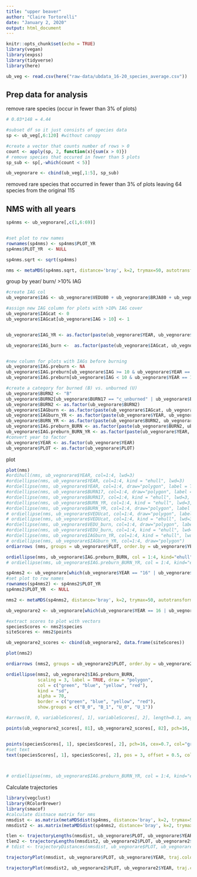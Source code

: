 ```yaml
---
title: "upper beaver"
author: "Claire Tortorelli"
date: "January 2, 2020"
output: html_document
---
```


```r
knitr::opts_chunk$set(echo = TRUE)
library(vegan)
library(expss)
library(tidyverse)
library(here)
```

```r

ub_veg <- read.csv(here("raw-data/ubdata_16-20_species_average.csv"))

```

## Prep data for analysis

remove rare species (occur in fewer than 3% of plots)
```r
# 0.03*148 = 4.44

#subset df so it just consists of species data
sp <- ub_veg[,6:120] #without canopy

#create a vector that counts number of rows > 0
count <- apply(sp, 2, function(x){sum(x > 0)})
# remove species that occured in fewer than 5 plots
sp_sub <- sp[,-which(count < 5)]

ub_vegnorare <- cbind(ub_veg[,1:5], sp_sub)
```

removed rare species that occurred in fewer than 3% of plots leaving 64 species from the original 115

## NMS with all years

```r
sp4nms <- ub_vegnorare[,c(1,6:69)]


#set plot to row names 
rownames(sp4nms) <- sp4nms$PLOT_YR 
sp4nms$PLOT_YR  <- NULL 

sp4nms.sqrt <- sqrt(sp4nms)

nms <- metaMDS(sp4nms.sqrt, distance='bray', k=2, trymax=50, autotransform=FALSE, wasscores=TRUE, noshare=FALSE) 
```


group by year/ burn/ >10% IAG
```r
#create IAG col
ub_vegnorare$IAG <- ub_vegnorare$VEDU80 + ub_vegnorare$BRJA80 + ub_vegnorare$BRTE80

#assign new IAG column for plots with >10% IAG cover
ub_vegnorare$IAGcat <- 0
ub_vegnorare$IAGcat[ub_vegnorare$IAG > 10] <- 1


ub_vegnorare$IAG_YR <- as.factor(paste(ub_vegnorare$YEAR, ub_vegnorare$IAGcat, sep = "_"))

ub_vegnorare$IAG_burn <-  as.factor(paste(ub_vegnorare$IAGcat, ub_vegnorare$BURN17, sep = "_"))


#new column for plots with IAGs before burning
ub_vegnorare$IAG.preburn <- NA
ub_vegnorare$IAG.preburn[ub_vegnorare$IAG >= 10 & ub_vegnorare$YEAR == 16] <- 1
ub_vegnorare$IAG.preburn[ub_vegnorare$IAG < 10 & ub_vegnorare$YEAR == 16] <- 0
```


```r
#create a category for burned (B) vs. unburned (U)
ub_vegnorare$BURN2 <- "B"
ub_vegnorare$BURN2[ub_vegnorare$BURN17 == "c_unburned" | ub_vegnorare$BURN17 == "unburned"] <- "U"
ub_vegnorare$BURN2 <- as.factor(ub_vegnorare$BURN2)
ub_vegnorare$IAGburn <- as.factor(paste(ub_vegnorare$IAGcat, ub_vegnorare$BURN2, sep = "_"))
ub_vegnorare$IAGburn_YR <- as.factor(paste(ub_vegnorare$YEAR, ub_vegnorare$IAGburn, sep = "_"))
ub_vegnorare$BURN_YR <- as.factor(paste(ub_vegnorare$BURN2, ub_vegnorare$YEAR, sep = "_"))
ub_vegnorare$IAG.preburn_BURN <- as.factor(paste(ub_vegnorare$BURN2, ub_vegnorare$IAG.preburn, sep = "_"))
ub_vegnorare$IAG.preburn_BURN_YR <- as.factor(paste(ub_vegnorare$YEAR, ub_vegnorare$IAG.preburn_BURN, sep = "_"))
#convert year to factor
ub_vegnorare$YEAR <- as.factor(ub_vegnorare$YEAR)
ub_vegnorare$PLOT <- as.factor(ub_vegnorare$PLOT)
```

plot
```r
plot(nms)
#ordihull(nms, ub_vegnorare$YEAR, col=1:4, lwd=3)
#ordiellipse(nms, ub_vegnorare$YEAR, col=1:4, kind = "ehull", lwd=3)
#ordiellipse(nms, ub_vegnorare$YEAR, col=1:4, draw="polygon", label = TRUE)
#ordiellipse(nms, ub_vegnorare$BURN17, col=1:4, draw="polygon", label = TRUE)
#ordiellipse(nms, ub_vegnorare$BURN17, col=1:4, kind = "ehull", lwd=3, label = TRUE)
#ordiellipse(nms, ub_vegnorare$BURN_YR, col=1:4, kind = "ehull", lwd=3, label = TRUE)
#ordiellipse(nms, ub_vegnorare$BURN_YR, col=1:4, draw="polygon", label = TRUE)
# ordiellipse(nms, ub_vegnorare$VEDUcat, col=1:4, draw="polygon", label = TRUE)
# ordiellipse(nms, ub_vegnorare$VEDUcat, col=1:4, kind = "ehull", lwd=3, label = TRUE)
#ordiellipse(nms, ub_vegnorare$VEDU_burn, col=1:4, draw="polygon", label = TRUE)
#ordiellipse(nms, ub_vegnorare$VEDU_burn, col=1:4, kind = "ehull", lwd=3, label = TRUE)
#ordiellipse(nms, ub_vegnorare$IAGburn_YR, col=1:4, kind = "ehull", lwd=3, label = TRUE)
# ordiellipse(nms, ub_vegnorare$IAGburn_YR, col=1:4, draw="polygon")
ordiarrows (nms, groups = ub_vegnorare$PLOT, order.by = ub_vegnorare$YEAR, label = FALSE, length = .1, display = "sites")

ordiellipse(nms, ub_vegnorare$IAG.preburn_BURN, col = 1:4, kind="ehull", label = TRUE, show.groups = c("B_0", "B_1", "U_0", "U_1"))
# ordiellipse(nms, ub_vegnorare$IAG.preburn_BURN_YR, col = 1:4, kind="ehull", label = TRUE, show.groups = c("16_B_0", "16_B_1", "16_U_0", "16_U_1", "20_B_NA", "20_U_NA"))
```

```R

sp4nms2 <- ub_vegnorare[which(ub_vegnorare$YEAR == "16" | ub_vegnorare$YEAR == "20"),c(1,6:69)]
#set plot to row names 
rownames(sp4nms2) <- sp4nms2$PLOT_YR 
sp4nms2$PLOT_YR  <- NULL 

nms2 <- metaMDS(sp4nms2, distance='bray', k=2, trymax=50, autotransform=FALSE, wasscores=TRUE, noshare=FALSE) 

ub_vegnorare2 <- ub_vegnorare[which(ub_vegnorare$YEAR == 16 | ub_vegnorare$YEAR == 20),]


```
```r
#extract scores to plot with vectors
speciesScores <- nms2$species
siteScores <- nms2$points

ub_vegnorare2_scores <- cbind(ub_vegnorare2, data.frame(siteScores))
```


```r
plot(nms2)

ordiarrows (nms2, groups = ub_vegnorare2$PLOT, order.by = ub_vegnorare2$YEAR, label = FALSE, length = .1, display = "sites")

ordiellipse(nms2, ub_vegnorare2$IAG.preburn_BURN,
            scaling = 3, label = TRUE, draw = "polygon",
            col = c("green", "blue", "yellow", "red"),
            kind = "sd",
            alpha = 70,
            border = c("green", "blue", "yellow", "red"),
            show.groups = c("B_0", "B_1", "U_0", "U_1"))

#arrows(0, 0, variableScores[, 1], variableScores[, 2], length=0.1, angle=20, col ="grey")

points(ub_vegnorare2_scores[, 81], ub_vegnorare2_scores[, 82], pch=16, cex=0.7, col="#666666")


points(speciesScores[, 1], speciesScores[, 2], pch=16, cex=0.7, col="grey")
#set text
text(speciesScores[, 1], speciesScores[, 2], pos = 3, offset = 0.5, col = "black", font = 2, rownames(speciesScores), cex=0.7)


 
# ordiellipse(nms, ub_vegnorare$IAG.preburn_BURN_YR, col = 1:4, kind="ehull", label = TRUE, show.groups = c("16_B_0", "16_B_1", "16_U_0", "16_U_1", "20_B_NA", "20_U_NA"))


```
Calculate trajectories
```r
library(vegclust)
library(RColorBrewer)
library(smacof)
#calculate distnace matrix for nms
nmsdist <- as.matrix(metaMDSdist(sp4nms, distance='bray', k=2, trymax=50, autotransform=FALSE, wasscores=TRUE, noshare=FALSE))
nmsdist2 <- as.matrix(metaMDSdist(sp4nms2, distance='bray', k=2, trymax=50, autotransform=FALSE, wasscores=TRUE, noshare=FALSE))

```

```r
tlen <- trajectoryLengths(nmsdist, ub_vegnorare$PLOT, ub_vegnorare$YEAR)
tlen2 <- trajectoryLengths(nmsdist2, ub_vegnorare2$PLOT, ub_vegnorare2$YEAR)
# tdist <- trajectoryDistances(nmsdist, ub_vegnorare$PLOT, ub_vegnorare$YEAR, distance.type = "Hausdorff")

trajectoryPlot(nmsdist, ub_vegnorare$PLOT, ub_vegnorare$YEAR, traj.colors = ub_vegnorare$IAG.preburn_BURN)

trajectoryPlot(nmsdist2, ub_vegnorare2$PLOT, ub_vegnorare2$YEAR, traj.colors = ub_vegnorare2$IAG.preburn_BURN, distance.type = "Hausdorff")
```